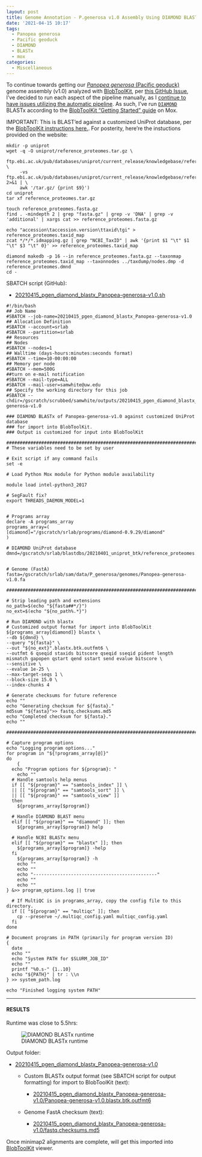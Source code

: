 ```yaml
---
layout: post
title: Genome Annotation - P.generosa v1.0 Assembly Using DIAMOND BLASTx for BlobToolKit on Mox
date: '2021-04-15 10:17'
tags: 
  - Panopea generosa
  - Pacific geoduck
  - DIAMOND
  - BLASTx
  - mox
categories: 
  - Miscellaneous
---
```

To continue towards getting our [_Panopea generosa_ (Pacific geoduck)](http://en.wikipedia.org/wiki/Geoduck) genome assembly (v1.0) analyzed with [BlobToolKit](https://blobtoolkit.genomehubs.org/), per [this GitHub Issue](https://github.com/RobertsLab/resources/issues/1118), I've decided to run each aspect of the pipeline manually, as I [continue to have issues utilizing the automatic pipeline](https://github.com/blobtoolkit/insdc-pipeline/issues/9). As such, I've run [`DIAMOND`](https://github.com/bbuchfink/diamond) BLASTx according to the [BlobToolKit "Getting Started" guide](https://blobtoolkit.genomehubs.org/blobtools2/blobtools2-tutorials/getting-started-with-blobtools2/) on Mox.

IMPORTANT: This is BLAST'ed against a customized UniProt database, per the [BlobToolKit instructions here.](https://blobtoolkit.genomehubs.org/install/). For posterity, here're the instuctions provided on the website:

```shell
mkdir -p uniprot
wget -q -O uniprot/reference_proteomes.tar.gz \
 ftp.ebi.ac.uk/pub/databases/uniprot/current_release/knowledgebase/reference_proteomes/$(curl \
     -vs ftp.ebi.ac.uk/pub/databases/uniprot/current_release/knowledgebase/reference_proteomes/ 2>&1 | \
     awk '/tar.gz/ {print $9}')
cd uniprot
tar xf reference_proteomes.tar.gz

touch reference_proteomes.fasta.gz
find . -mindepth 2 | grep "fasta.gz" | grep -v 'DNA' | grep -v 'additional' | xargs cat >> reference_proteomes.fasta.gz

echo "accession\taccession.version\ttaxid\tgi" > reference_proteomes.taxid_map
zcat */*/*.idmapping.gz | grep "NCBI_TaxID" | awk '{print $1 "\t" $1 "\t" $3 "\t" 0}' >> reference_proteomes.taxid_map

diamond makedb -p 16 --in reference_proteomes.fasta.gz --taxonmap reference_proteomes.taxid_map --taxonnodes ../taxdump/nodes.dmp -d reference_proteomes.dmnd
cd -
```

SBATCH script (GitHub):

- [20210415_pgen_diamond_blastx_Panopea-generosa-v1.0.sh](https://github.com/RobertsLab/sams-notebook/blob/master/sbatch_scripts/20210415_pgen_diamond_blastx_Panopea-generosa-v1.0.sh)

```shell
#!/bin/bash
## Job Name
#SBATCH --job-name=20210415_pgen_diamond_blastx_Panopea-generosa-v1.0
## Allocation Definition
#SBATCH --account=srlab
#SBATCH --partition=srlab
## Resources
## Nodes
#SBATCH --nodes=1
## Walltime (days-hours:minutes:seconds format)
#SBATCH --time=10-00:00:00
## Memory per node
#SBATCH --mem=500G
##turn on e-mail notification
#SBATCH --mail-type=ALL
#SBATCH --mail-user=samwhite@uw.edu
## Specify the working directory for this job
#SBATCH --chdir=/gscratch/scrubbed/samwhite/outputs/20210415_pgen_diamond_blastx_Panopea-generosa-v1.0

### DIAMOND BLASTx of Panopea-generosa-v1.0 against customized UniProt database
### for import into BlobToolKit.
### Output is customized for input into BlobToolKit

###################################################################################
# These variables need to be set by user

# Exit script if any command fails
set -e

# Load Python Mox module for Python module availability

module load intel-python3_2017

# SegFault fix?
export THREADS_DAEMON_MODEL=1


# Programs array
declare -A programs_array
programs_array=(
[diamond]="/gscratch/srlab/programs/diamond-0.9.29/diamond"
)

# DIAMOND UniProt database
dmnd=/gscratch/srlab/blastdbs/20210401_uniprot_btk/reference_proteomes.dmnd


# Genome (FastA)
fasta=/gscratch/srlab/sam/data/P_generosa/genomes/Panopea-generosa-v1.0.fa

###################################################################################

# Strip leading path and extensions
no_path=$(echo "${fasta##*/}")
no_ext=$(echo "${no_path%.*}")

# Run DIAMOND with blastx
# Customized output format for import into BlobToolKit
${programs_array[diamond]} blastx \
--db ${dmnd} \
--query "${fasta}" \
--out "${no_ext}".blastx.btk.outfmt6 \
--outfmt 6 qseqid staxids bitscore qseqid sseqid pident length mismatch gapopen qstart qend sstart send evalue bitscore \
--sensitive \
--evalue 1e-25 \
--max-target-seqs 1 \
--block-size 15.0 \
--index-chunks 4

# Generate checksums for future reference
echo ""
echo "Generating checksum for ${fasta}."
md5sum "${fasta}">> fastq.checksums.md5
echo "Completed checksum for ${fasta}."
echo ""

###################################################################################

# Capture program options
echo "Logging program options..."
for program in "${!programs_array[@]}"
do
	{
  echo "Program options for ${program}: "
	echo ""
  # Handle samtools help menus
  if [[ "${program}" == "samtools_index" ]] \
  || [[ "${program}" == "samtools_sort" ]] \
  || [[ "${program}" == "samtools_view" ]]
  then
    ${programs_array[$program]}

  # Handle DIAMOND BLAST menu
  elif [[ "${program}" == "diamond" ]]; then
    ${programs_array[$program]} help

  # Handle NCBI BLASTx menu
  elif [[ "${program}" == "blastx" ]]; then
    ${programs_array[$program]} -help
  fi
	${programs_array[$program]} -h
	echo ""
	echo ""
	echo "----------------------------------------------"
	echo ""
	echo ""
} &>> program_options.log || true

  # If MultiQC is in programs_array, copy the config file to this directory.
  if [[ "${program}" == "multiqc" ]]; then
  	cp --preserve ~/.multiqc_config.yaml multiqc_config.yaml
  fi
done

# Document programs in PATH (primarily for program version ID)
{
  date
  echo ""
  echo "System PATH for $SLURM_JOB_ID"
  echo ""
  printf "%0.s-" {1..10}
  echo "${PATH}" | tr : \\n
} >> system_path.log

echo "Finished logging system PATH"
```


---

#### RESULTS

Runtime was close to 5.5hrs:

![DIAMOND BLASTx runtime](https://github.com/RobertsLab/sams-notebook/blob/master/images/screencaps/20210415_pgen_diamond_blastx_Panopea-generosa-v1.0_runtime.png?raw=true)

Output folder:

- [20210415_pgen_diamond_blastx_Panopea-generosa-v1.0](https://gannet.fish.washington.edu/Atumefaciens/20210415_pgen_diamond_blastx_Panopea-generosa-v1.0/)

  - Custom BLASTx output format (see SBATCH script for output formatting) for import to BlobToolKit (text):

    - [20210415_pgen_diamond_blastx_Panopea-generosa-v1.0/Panopea-generosa-v1.0.blastx.btk.outfmt6](https://gannet.fish.washington.edu/Atumefaciens/20210415_pgen_diamond_blastx_Panopea-generosa-v1.0/Panopea-generosa-v1.0.blastx.btk.outfmt6)

  - Genome FastA checksum (text):

    - [20210415_pgen_diamond_blastx_Panopea-generosa-v1.0/fastq.checksums.md5](https://gannet.fish.washington.edu/Atumefaciens/20210415_pgen_diamond_blastx_Panopea-generosa-v1.0/fastq.checksums.md5)

Once minimap2 alignments are complete, will get this imported into [BlobToolKit](https://blobtoolkit.genomehubs.org/) viewer.